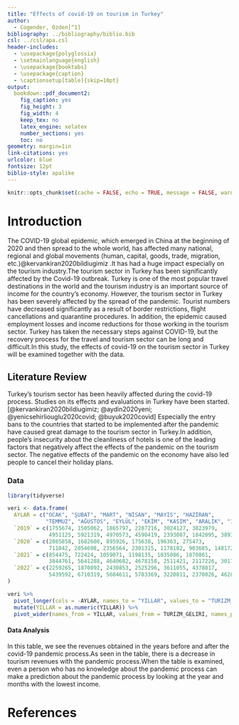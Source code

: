 ```yaml
---
title: "Effects of covid-19 on tourism in Turkey"
author: 
  - Cogender, Ozden[^1]
bibliography: ../bibliography/biblio.bib
csl: ../csl/apa.csl
header-includes:
  - \usepackage{polyglossia}
  - \setmainlanguage{english}
  - \usepackage{booktabs}
  - \usepackage{caption} 
  - \captionsetup[table]{skip=10pt}
output:
  bookdown::pdf_document2:
    fig_caption: yes
    fig_height: 3
    fig_width: 4
    keep_tex: no
    latex_engine: xelatex
    number_sections: yes
    toc: no
geometry: margin=1in
link-citations: yes
urlcolor: blue
fontsize: 12pt
biblio-style: apalike
---
```

```r
knitr::opts_chunk$set(cache = FALSE, echo = TRUE, message = FALSE, warning = FALSE)
```

<!-- ======================================================================= -->
<!-- ============================== FOOTNOTES ============================== -->
<!-- ======================================================================= -->
[^1]: 20080384, [Github Repo](https://github.com/cogenderozden/Midterm)


# Introduction

The COVID-19 global epidemic, which emerged in China at the beginning of 2020 and then spread to the whole world, has affected many national, regional and global movements (human, capital, goods, trade, migration, etc.)@kervankiran2020bildiugimiz .It has had a huge impact especially on the tourism industry.The tourism sector in Turkey has been significantly affected by the Covid-19 outbreak. Turkey is one of the most popular travel destinations in the world and the tourism industry is an important source of income for the country's economy. However, the tourism sector in Turkey has been severely affected by the spread of the pandemic. Tourist numbers have decreased significantly as a result of border restrictions, flight cancellations and quarantine procedures. In addition, the epidemic caused employment losses and income reductions for those working in the tourism sector. Turkey has taken the necessary steps against COVID-19, but the recovery process for the travel and tourism sector can be long and difficult.In this study, the effects of covid-19 on the tourism sector in Turkey will be examined together with the data.


## Literature Review

Turkey's tourism sector has been heavily affected during the covid-19 process. Studies on its effects and evaluations in Turkey have been started.[@kervankiran2020bildiugimiz; @aydin2020yeni; @yenicsehirliouglu2020covid; @buyuk2020covid] Especially the entry bans to the countries that started to be implemented after the pandemic have caused great damage to the tourism sector in Turkey.In addition, people's insecurity about the cleanliness of hotels is one of the leading factors that negatively affect the effects of the pandemic on the tourism sector. The negative effects of the pandemic on the economy have also led people to cancel their holiday plans.

### Data

```r
library(tidyverse)

veri <- data.frame(
  AYLAR = c("OCAK", "ŞUBAT", "MART", "NİSAN", "MAYIS", "HAZİRAN", 
            "TEMMUZ", "AĞUSTOS", "EYLÜL", "EKİM", "KASIM", "ARALIK", "12 Aylık Toplam"),
  `2019` = c(1755674, 1505062, 1865797, 2287216, 3024127, 3823979, 
             4951125, 5921319, 4970573, 4590419, 2393087, 1842095, 38930474),
  `2020` = c(2085858, 1682608, 895926, 175638, 196363, 275473, 
             711042, 2054698, 2356564, 2301315, 1178102, 903685, 14817273),
  `2021` = c(854475, 722424, 1059071, 1198135, 1035086, 1870861, 
             3844761, 5641288, 4640682, 4678158, 2511421, 2117226, 30173587),
  `2022` = c(2259265, 1870892, 2430853, 2525296, 3611055, 4378817, 
             5439592, 6710319, 5684611, 5783369, 3220811, 2370026, 46284907)
)

veri %>%
  pivot_longer(cols = -AYLAR, names_to = "YILLAR", values_to = "TURIZM_GELIRI") %>%
  mutate(YILLAR = as.numeric(YILLAR)) %>%
  pivot_wider(names_from = YILLAR, values_from = TURIZM_GELIRI, names_prefix = "GELIR_")

```
#### Data Analysis
In this table, we see the revenues obtained in the years before and after the covid-19 pandemic process.As seen in the table, there is a decrease in tourism revenues with the pandemic process.When the table is examined, even a person who has no knowledge about the pandemic process can make a prediction about the pandemic process by looking at the year and months with the lowest income.








\newpage
# References {#references}
<div id="refs"></div>

